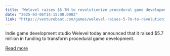 ```yaml
---
title: "Welevel raises $5.7M to revolutionize procedural game development"
date: "2025-03-06T14:15:00.000Z"
link: "https://venturebeat.com/games/welevel-raises-5-7m-to-revolutionize-procedural-game-development/"
---
```


Indie game development studio Welevel today announced that it raised $5.7 million in funding to transform procedural game development.

[Read more](https://venturebeat.com/games/welevel-raises-5-7m-to-revolutionize-procedural-game-development/)
